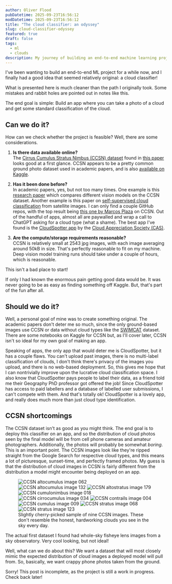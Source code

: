 ```yaml
---
author: Oliver Flood
pubDatetime: 2025-09-23T16:56:12
modDatetime: 2025-09-23T16:56:12
title: "The cloud classifier: an odyssey"
slug: cloud-classifier-odyssey
featured: true
draft: false
tags:
  - ml
  - clouds
description: My journey of building an end-to-end machine learning project to identify cloud types in phone camera photos.
---
```



I've been wanting to build an end-to-end ML project for a while now, and I finally had a good idea that seemed relatively original: a cloud classifier!

<Aside variant="note">
  What is presented here is much cleaner than the path I originally took. Some
  mistakes and rabbit holes are pointed out in notes like this.
</Aside>

The end goal is simple: Build an app where you can take a photo of a cloud and get some standard classification of the cloud.

## Can we do it?

How can we check whether the project is feasible? Well, there are some considerations.

1. **Is there data available online?** <br/>
   The [Cirrus Cumulus Stratus Nimbus (CCSN) dataset](https://dataverse.harvard.edu/dataset.xhtml?persistentId=doi:10.7910/DVN/CADDPD) found in [this paper](https://agupubs.onlinelibrary.wiley.com/doi/10.1029/2018GL077787) looks good at a first glance. CCSN appears to be a pretty common ground photo dataset used in academic papers, and is also [available on Kaggle](https://www.kaggle.com/datasets/mmichelli/cirrus-cumulus-stratus-nimbus-ccsn-database).

2. **Has it been done before?** <br/>
   In academic papers, yes, but not too many times. One example is this [research paper](https://peerj.com/articles/cs-1779/) which compares different vision models on the CCSN dataset. Another example is this paper on [self-supervised cloud classification](https://journals.ametsoc.org/view/journals/aies/3/1/AIES-D-23-0036.1.xml) from satellite images. I can only find a couple GitHub repos, with the top result being [this one by Marcos Plaza](https://github.com/marcosPlaza/Ground-based-Cloud-Classification-with-Deep-Learning) on CCSN. Out of the handful of apps, almost all are paywalled and wrap a call to ChatGPT asking for a cloud type (what a shame). The best app I've found is the [CloudSpotter app](https://play.google.com/store/apps/details?id=com.cloudappreciationsociety.cloudaday&hl=en_US&pli=1) by the [Cloud Appreciation Society (CAS)](https://cloudappreciationsociety.org/).

3. **Are the compute/storage requirements reasonable?** <br/>
   CCSN is relatively small at 2543 jpg images, with each image averaging around 50kB in size. That's perfectly reasonable to fit on my machine. Deep vision model training runs should take under a couple of hours, which is reasonable.

This isn't a bad place to start!

<Aside variant="note">
  If only I had known the enormous pain getting good data would be. It was never
  going to be as easy as finding something off Kaggle. But, that's part of the
  fun after all.
</Aside>

## Should we do it?

Well, a personal goal of mine was to create something original. The academic papers don't deter me so much, since the only ground-based images use CCSN or data without cloud types like the [SWIMCAT](https://malea.winkler.site/swimcat.html) dataset. There are some notebooks on Kaggle for CCSN but, as I'll cover later, CCSN isn't so ideal for my own goal of making an app.

Speaking of apps, the only app that would deter me is CloudSpotter, but it has a couple flaws. You can't upload past images, there is no multi-label classification of clouds, I don't think there's privacy of the images you upload, and there is no web-based deployment. So, this gives me hope that I can nontrivially improve upon the lucrative cloud classification space. I also know that CloudSpotter pays people to label their data, as a friend told me their Geography PhD professor got offered the job! Since CloudSpotter has access to paid labellers and a database of labelled user submissions, I can't compete with them. And that's totally ok! CloudSpotter is a lovely app, and really does much more than just cloud type identification.

## CCSN shortcomings

The CCSN dataset isn't as good as you might think. The end goal is to deploy this classifier on an app, and so the distribution of cloud photos seen by the final model will be from cell phone cameras and amateur photographers. Additionally, the photos will probably be somewhat _boring_. This is an important point. The CCSN images look like they're ripped straight from the Google Search for respective cloud types, and this means a lot of picturesque, sunset-time, and perfectly framed photos. My guess is that the distribution of cloud images in CCSN is fairly different from the distribution a model might encounter being deployed on an app.

<figure>
  <div class="grid grid-cols-3 gap-1">
    <img
      src="/assets/images/CCSN_Ac-N062.jpg"
      alt="CCSN altocumulus image 062"
      class="m-0 block h-auto w-full"
    />
    <img
      src="/assets/images/CCSN_Ac-N132.jpg"
      alt="CCSN altocumulus image 132"
      class="m-0 block h-auto w-full"
    />
    <img
      src="/assets/images/CCSN_As-N179.jpg"
      alt="CCSN altostratus image 179"
      class="m-0 block h-auto w-full"
    />
    <img
      src="/assets/images/CCSN_Cb-N018.jpg"
      alt="CCSN cumulonimbus image 018"
      class="m-0 block h-auto w-full"
    />
    <img
      src="/assets/images/CCSN_Cc-N034.jpg"
      alt="CCSN cirrocumulus image 034"
      class="m-0 block h-auto w-full"
    />
    <img
      src="/assets/images/CCSN_Ct-N004.jpg"
      alt="CCSN contrails image 004"
      class="m-0 block h-auto w-full"
    />
    <img
      src="/assets/images/CCSN_Cu-N009.jpg"
      alt="CCSN cumulus image 009"
      class="m-0 block h-auto w-full"
    />
    <img
      src="/assets/images/CCSN_St-N068.jpg"
      alt="CCSN stratus image 068"
      class="m-0 block h-auto w-full"
    />
    <img
      src="/assets/images/CCSN_St-N123.jpg"
      alt="CCSN stratus image 123"
      class="m-0 block h-auto w-full"
    />
  </div>
  <figcaption>
    Slightly cherry-picked sample of nine CCSN images. These don't resemble the
    honest, hardworking clouds you see in the sky every day.
  </figcaption>
</figure>

<Aside variant="note">
  The actual first dataset I found had whole-sky fisheye lens images from a sky
  observatory. Very cool looking, but not ideal!
</Aside>

Well, what can we do about this? We want a dataset that will most closely mimic the expected distribution of cloud images a deployed model will pull from. So, basically, we want crappy phone photos taken from the ground.

<Aside variant="oops">
  Sorry! This post is incomplete, as the project is still a work in progress.
  Check back later!
</Aside>
